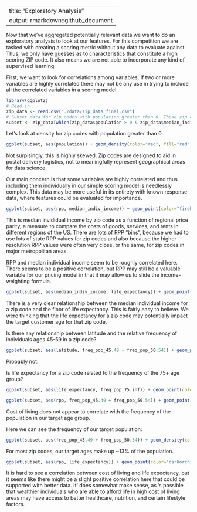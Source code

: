 
---
title: "Exploratory Analysis"
output: rmarkdown::github_document
---

Now that we've aggregated potentially relevant data we want to do an exploratory analysis to look at our features. For this competition we are tasked with creating a scoring metric without any data to evaluate against. Thus, we only have guesses as to characteristics that constitute a high scoring ZIP code. It also means we are not able to incorporate any kind of supervised learning.

First, we want to look for correlations among variables. If two or more variables are highly correlated there may not be any use in trying to include all the correlated variables in a scoring model.


```r
library(ggplot2)
# Read in
zip_data <- read.csv("./data/zip_data_final.csv")
# Subset data for zip codes with population greater than 0. These zip codes are not important for our scoring model
subset <- zip_data[which(zip_data$population > 0 & zip_data$median_indiv_income > 2000),]
```

Let's look at density for zip codes with population greater than 0.

```r
ggplot(subset, aes(population)) + geom_density(color="red", fill="red", alpha=0.4) + theme(legend.position="none") + coord_cartesian(xlim=c(0,80000))
```

Not surpisingly, this is highly skewed. Zip codes are designed to aid in postal delivery logistics, not to meaningfully represent geographical areas for data science.

Our main concern is that some variables are highly correlated and thus including them individually in our simple scoring model is needlessly complex. This data may be more useful in its entirety with known response data, where features could be evaluated for importance.

```r
ggplot(subset, aes(rpp, median_indiv_income)) + geom_point(color="firebrick3", alpha=0.4) + coord_cartesian(xlim=c(75,130), ylim=c(0,150000))
```

This is median invididual income by zip code as a function of regional price parity, a measure to compare the costs of goods, services, and rents in different regions of the US. There are lots of RPP "bins", because we had to use lots of state RPP values for zip codes and also because the higher resolution RPP values were often very close, or the same, for zip codes in major metropolitan areas.

RPP and median individual income seem to be roughly correlated here. There seems to be a positive correlation, but RPP may still be a valuable variable for our pricing model in that it may allow us to slide the income-weighting formula.

```r
ggplot(subset, aes(median_indiv_income, life_expectancy)) + geom_point(color="springgreen3", alpha=0.3) + coord_cartesian(xlim=c(0,150000), ylim=c(55,95))
```


There is a very clear relationship between the median individual income for a zip code and the floor of life expectancy. This is fairly easy to believe. We were thinking that the life expectancy for a zip code may potentially impact the target customer age for that zip code.

Is there any relationship between latitude and the relative frequency of individuals ages 45-59 in a zip code?

```r
ggplot(subset, aes(latitude, freq_pop_45.49 + freq_pop_50.54)) + geom_point(color="royalblue3", alpha=0.3) + coord_cartesian(xlim=c(25,50), ylim=c(0,.5))
```

Probably not.

Is life expectancy for a zip code related to the frequency of the 75+ age group?
```r
ggplot(subset, aes(life_expectancy, freq_pop_75.inf)) + geom_point(color="coral1", alpha=0.3) + coord_cartesian(xlim=c(60,90), ylim=c(0,.5))
```

```r
ggplot(subset, aes(rpp, freq_pop_45.49 + freq_pop_50.54)) + geom_point(color="coral1", alpha=0.3) + coord_cartesian(xlim=c(75,120), ylim=c(0,.5))
```
Cost of living does not appear to correlate with the frequency of the population in our target age group.

Here we can see the frequency of our target population:
```r
ggplot(subset, aes(freq_pop_45.49 + freq_pop_50.54)) + geom_density(color="cyan3", fill="cyan3", alpha=0.4) + theme(legend.position="none")
```
For most zip codes, our target ages make up ~13% of the population.

```r
ggplot(subset, aes(rpp, life_expectancy)) + geom_point(color="darkorchid1", alpha=0.3) + coord_cartesian(xlim=c(75,120), ylim=c(62.5,90))
```
It is hard to see a correlation between cost of living and life expectancy, but it seems like there might be a slight positive correlation here that could be supported with better data. It' does somewhat make sense, as 's possible that wealthier individuals who are able to afford life in high cost of living areas may have access to better healthcare, nutrition, and certain lifestyle factors.
